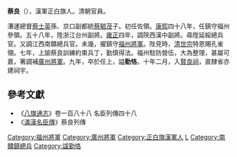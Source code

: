 '''蔡良'''（{{bd|？||1731年|catIdx=C}}），漢軍正白旗人。清朝官員。

漕運總督[[蔡士英|蔡士英]]孫、京口副都統[[蔡毓茂|蔡毓茂]]子。初任佐領。[[康熙|康熙]]四十八年，任鎮守福州參領。五十八年，陞浙江台州副將。[[雍正|雍正]]四年，調陝西漢中副將。尋陞延綏總兵官。又調江西南贛總兵官。未幾，擢鎮守[[福州將軍|福州將軍]]。陛見時，[[清世宗|清世宗]]特恩賜孔雀翎。七年，上諭蔡良訓練約束兵丁，勤慎得法。福州駐防營伍，大為整理，甚屬可嘉，著調補[[廣東駐防廣州將軍|廣州將軍]]。九年，卒於任上，謚'''勤恪'''。十年二月，入[[賢良祠|賢良祠]]，直隸省亦建祠宇。

==參考文獻==
*《[[八旗通志|八旗通志]]》卷一百八十八 名臣列傳四十八
*《[[滿漢名臣傳|滿漢名臣傳]]》蔡良列傳

[[Category:福州將軍|Category:福州將軍]]
[[Category:廣州將軍|Category:廣州將軍]]
[[Category:正白旗漢軍人|Category:正白旗漢軍人]]
[[Category:蔡姓|L]]
[[Category:南贛鎮總兵|Category:南贛鎮總兵]]
[[Category:諡勤恪|Category:諡勤恪]]